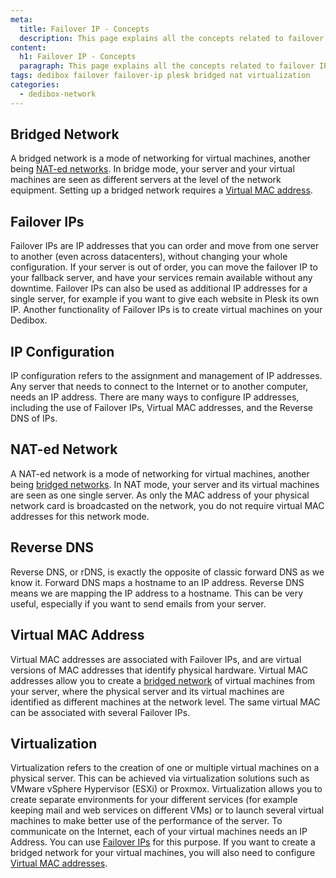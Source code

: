 ```yaml
---
meta:
  title: Failover IP - Concepts
  description: This page explains all the concepts related to failover IP
content:
  h1: Failover IP - Concepts
  paragraph: This page explains all the concepts related to failover IP
tags: dedibox failover failover-ip plesk bridged nat virtualization 
categories:
  - dedibox-network
---
```


<Concept opened>

## Bridged Network

A bridged network is a mode of networking for virtual machines, another being [NAT-ed networks](/dedibox-network/ip-failover/concepts/#nat-ed-network). In bridge mode, your server and your virtual machines are seen as different servers at the level of the network equipment. Setting up a bridged network requires a [Virtual MAC address](/dedibox-network/ip-failover/concepts/#virtual-mac-address).

</Concept>

<Concept opened>

## Failover IPs

Failover IPs are IP addresses that you can order and move from one server to another (even across datacenters), without changing your whole configuration. If your server is out of order, you can move the failover IP to your fallback server, and have your services remain available without any downtime. Failover IPs can also be used as additional IP addresses for a single server, for example if you want to give each website in Plesk its own IP. Another functionality of Failover IPs is to create virtual machines on your Dedibox.

</Concept>

<Concept opened>

## IP Configuration

IP configuration refers to the assignment and management of IP addresses. Any server that needs to connect to the Internet or to another computer, needs an IP address. There are many ways to configure IP addresses, including the use of Failover IPs, Virtual MAC addresses, and the Reverse DNS of IPs.

</Concept>

<Concept opened>

## NAT-ed Network

A NAT-ed network is a mode of networking for virtual machines, another being [bridged networks](/dedibox-network/ip-failover/concepts/#bridged-network). In NAT mode, your server and its virtual machines are seen as one single server. As only the MAC address of your physical network card is broadcasted on the network, you do not require virtual MAC addresses for this network mode.

</Concept>

<Concept>

## Reverse DNS

Reverse DNS, or rDNS, is exactly the opposite of classic forward DNS as we know it. Forward DNS maps a hostname to an IP address. Reverse DNS means we are mapping the IP address to a hostname. This can be very useful, especially if you want to send emails from your server.

</Concept>

<Concept>

## Virtual MAC Address

Virtual MAC addresses are associated with Failover IPs, and are virtual versions of MAC addresses that identify physical hardware. Virtual MAC addresses allow you to create a [bridged network](/dedibox-network/ip-failover/concepts/#bridged-network) of virtual machines from your server, where the physical server and its virtual machines are identified as different machines at the network level. The same virtual MAC can be associated with several Failover IPs.

</Concept>

<Concept>

## Virtualization

Virtualization refers to the creation of one or multiple virtual machines on a physical server. This can be achieved via virtualization solutions such as VMware vSphere Hypervisor (ESXi) or Proxmox. Virtualization allows you to create separate environments for your different services (for example keeping mail and web services on different VMs) or to launch several virtual machines to make better use of the performance of the server. To communicate on the Internet, each of your virtual machines needs an IP Address. You can use [Failover IPs](/dedibox-network/ip-failover/concepts/#failover-ips) for this purpose. If you want to create a bridged network for your virtual machines, you will also need to configure [Virtual MAC addresses](/dedibox-network/ip-failover/concepts/#virtual-mac-address).

</Concept>
